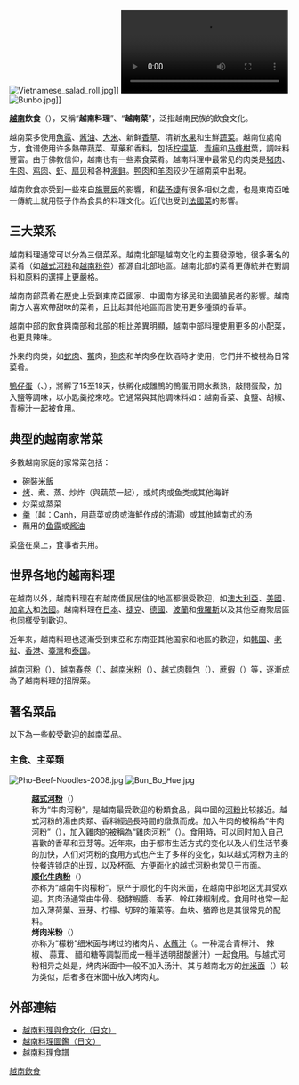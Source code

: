 {{请求翻译|vi}}
{{Vietnamese|
 | title=越南飲食
 | han-nom=飲食越南
 | chuquocngu=Ẩm thực Việt Nam
 }}

[[Image:Vietnamese_salad_roll.jpg|thumb]]]]
[[File:Spring_rolls.webmhd.webm|thumb]]
[[Image:Bunbo.jpg|thumb]]]]

'''[[越南|越南]]飲食'''（{{vie|v=Ẩm thực Việt Nam|hn=飲食越南}}），又稱“'''越南料理'''”、“'''越南菜'''”，泛指越南民族的飲食文化。

越南菜多使用[[魚露|魚露]]、[[酱油|酱油]]、[[大米|大米]]、新鲜[[香草|香草]]、清新[[水果|水果]]和生鮮[[蔬菜|蔬菜]]。越南位處南方，食谱使用许多熱帶蔬菜、草藥和香料，包括[[柠檬草|柠檬草]]、[[青檸|青檸]]和[[箭叶橙|马蜂柑]]葉，調味料豐富。由于佛教信仰，越南也有一些素食菜肴。越南料理中最常见的肉类是[[猪肉|猪肉]]、[[牛肉|牛肉]]、[[鸡肉|鸡肉]]、[[虾|虾]]、[[扇贝|扇贝]]和各种[[海鲜|海鲜]]。[[鸭肉|鸭肉]]和[[羊肉|羊肉]]较少在越南菜中出現。

越南飲食亦受到一些來自[[施豐辰|施豐辰]]的影響，和[[裴予婕|裴予婕]]有很多相似之處，也是東南亞唯一傳統上就用筷子作為食具的料理文化。近代也受到[[法國菜|法國菜]]的影響。

== 三大菜系 ==
越南料理通常可以分為三個菜系。越南北部是越南文化的主要發源地，很多著名的菜肴（如[[越式河粉|越式河粉]]和[[越南粉卷|越南粉卷]]）都源自北部地區。越南北部的菜肴更傳統并在對調料和原料的選擇上更嚴格。

越南南部菜肴在歷史上受到東南亞國家、中國南方移民和法國殖民者的影響。越南南方人喜欢帶甜味的菜肴，且比起其他地區而言使用更多種類的香草。 
 
越南中部的飲食與南部和北部的相比差異明顯，越南中部料理使用更多的小配菜，也更具辣味。
 
外来的肉类，如[[蛇肉|蛇肉]]、[[鱉|鱉]]肉，[[狗肉|狗肉]]和羊肉多在飲酒時才使用，它們并不被視為日常菜肴。

[[鴨仔蛋|鴨仔蛋]]（{{vie|v=Hột vịt lộn|hn=核𩾲孵}}、{{vie|v=Trứng vịt lộn|hn=𠨡𩾲孵}}），將孵了15至18天，快孵化成雛鴨的鴨蛋用開水煮熟，敲開蛋殼，加入鹽等調味，以小匙羹挖來吃。它通常與其他調味料如：越南香菜、食鹽、胡椒、青檸汁一起被食用。

== 典型的越南家常菜 ==
多數越南家庭的家常菜包括：
* 碗裝[[米飯|米飯]]
* [[烤|烤]]、煮、蒸、炒炸（與蔬菜一起），或炖肉或鱼类或其他海鲜
* 炒菜或蒸菜
* [[羹|羹]]（越：Canh，用蔬菜或肉或海鮮作成的清湯）或其他越南式的汤
* 蘸用的[[鱼露|鱼露]]或[[酱油|酱油]]

菜盛在桌上，食事者共用。

== 世界各地的越南料理 ==
在越南以外，越南料理在有越南僑民居住的地區都很受歡迎，如[[澳大利亞|澳大利亞]]、[[美國|美國]]、[[加拿大|加拿大]]和[[法國|法國]]。越南料理在[[日本|日本]]、[[捷克|捷克]]、[[德國|德國]]、[[波蘭|波蘭]]和[[俄羅斯|俄羅斯]]以及其他亞裔聚居區也同樣受到歡迎。
 
近年来，越南料理也逐漸受到東亞和东南亚其他国家和地區的歡迎，如[[韩国|韩国]]、[[老挝|老挝]]、[[香港|香港]]、[[臺灣|臺灣]]和[[泰国|泰国]]。

[[越南河粉|越南河粉]]（{{vie|qn=Phở|hn=𡂄}}）、[[脍卷|越南春卷]]（{{vie|qn=Gỏi cuốn|hn=膾捲}}）、[[米粉|越南米粉]]（{{vie|qn=Bún|hn=𥻸}}）、[[越式肉麵包|越式肉麵包]]（{{vie|qn=Bánh mì|hn=餅麵}}）、[[蔗蝦|蔗蝦]]（{{vie|qn=Chạo tôm}}）等，逐漸成為了越南料理的招牌菜。

== 著名菜品 ==
以下為一些較受歡迎的越南菜品。
=== 主食、主菜類 ===
[[File:Pho-Beef-Noodles-2008.jpg|thumb]]
[[File:Bun_Bo_Hue.jpg|thumb]]
: '''[[越式河粉|越式河粉]]'''（{{vie|v=phở|hn=𡂄|f=h}}）
: 称为“牛肉河粉”，是越南最受歡迎的粉類食品，與中國的[[河粉|河粉]]比较接近。越式河粉的湯由肉類、香料經過長時間的燉煮而成。加入牛肉的被稱為“牛肉河粉”（{{vie|v=Phở bò|hn=𡂄𤙭|f=h}}），加入雞肉的被稱為“雞肉河粉”（{{vie|v=Phở gà|hn=񣂝鵸|f=h}}）。食用時，可以同时加入自己喜歡的香草和豆芽等。近年来，由于都市生活方式的变化以及人们生活节奏的加快，人们对河粉的食用方式也产生了多样的变化，如以越式河粉为主的快餐连锁店的出现，以及杯面、[[方便面|方便面]]化的越式河粉也常见于市面。
: '''[[顺化牛肉粉|顺化牛肉粉]]'''（{{vie|v=Bún bò Huế|hn=𥻸𤙭化|f=h}}）
: 亦称为“越南牛肉檬粉”。原产于顺化的牛肉米面，在越南中部地区尤其受欢迎。其肉汤通常由牛骨、發酵蝦醬、香茅、幹红辣椒制成。食用时也常一起加入薄荷葉、豆芽、柠檬、切碎的蕹菜等。血块、猪蹄也是其很常見的配料。
: '''烤肉米粉'''（{{vie|v=Bún thịt nướng|hn=𥻸𦧘𤓢|f=h}}）
: 亦称为“檬粉”细米面与烤过的猪肉片、[[水蘸汁|水蘸汁]]（{{vie|v=nước chấm|hn=渃蘸|f=h}}。一种混合青檸汁、 辣椒、 蒜茸、 醋和糖等調製而成一種半透明甜酸酱汁）一起食用。与越式河粉相异之处是，烤肉米面中一般不加入汤汁。其与越南北方的[[炸米面|炸米面]]（{{vie|v=bún chả|hn=𥻸鯺|f=h}}）较为类似，后者多在米面中放入烤肉丸。

== 外部連結 ==
{{Wikivoyage|越南美食}}
{{Commons category|Cuisine of Vietnam}}

* [https://web.archive.org/web/20081204024833/http://www.vietnam-sketch.com/cooking/ 越南料理與食文化（日文）]
* [http://home.att.ne.jp/alpha/VN/cooking/ 越南料理圖鑑（日文）] {{Wayback|url=http://home.att.ne.jp/alpha/VN/cooking/ |date=20081206013506 }}
* [http://noinieu.blogspot.com/search/label/Cooking 越南料理食譜] {{Wayback|url=http://noinieu.blogspot.com/search/label/Cooking |date=20070702061500 }}

{{亚洲题目|菜|亚洲烹饪}}

{{Authority control}}
[[Category:越南飲食|]]